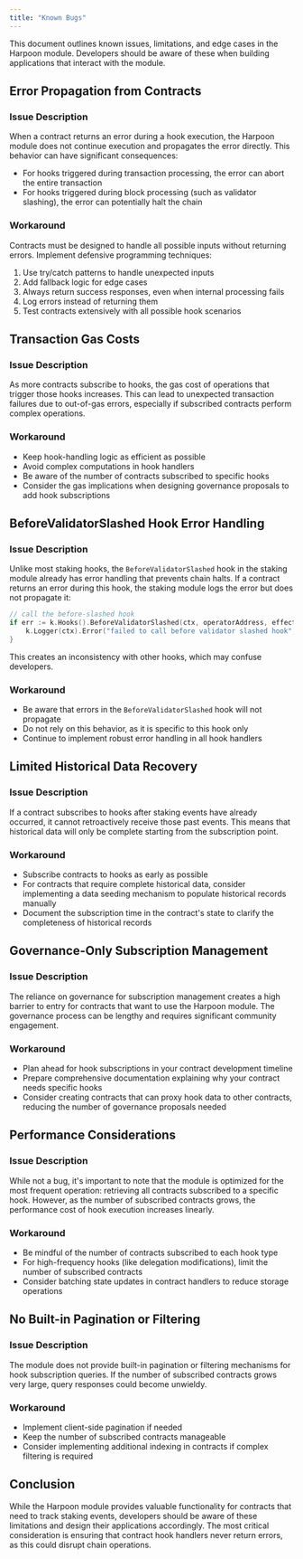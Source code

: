 ```yaml
---
title: "Known Bugs"
---
```


This document outlines known issues, limitations, and edge cases in the Harpoon module. Developers should be aware of these when building applications that interact with the module.

## Error Propagation from Contracts

### Issue Description

When a contract returns an error during a hook execution, the Harpoon module does not continue execution and propagates the error directly. This behavior can have significant consequences:

- For hooks triggered during transaction processing, the error can abort the entire transaction
- For hooks triggered during block processing (such as validator slashing), the error can potentially halt the chain

### Workaround

Contracts must be designed to handle all possible inputs without returning errors. Implement defensive programming techniques:

1. Use try/catch patterns to handle unexpected inputs
2. Add fallback logic for edge cases
3. Always return success responses, even when internal processing fails
4. Log errors instead of returning them
5. Test contracts extensively with all possible hook scenarios

## Transaction Gas Costs

### Issue Description

As more contracts subscribe to hooks, the gas cost of operations that trigger those hooks increases. This can lead to unexpected transaction failures due to out-of-gas errors, especially if subscribed contracts perform complex operations.

### Workaround

- Keep hook-handling logic as efficient as possible
- Avoid complex computations in hook handlers
- Be aware of the number of contracts subscribed to specific hooks
- Consider the gas implications when designing governance proposals to add hook subscriptions

## BeforeValidatorSlashed Hook Error Handling

### Issue Description

Unlike most staking hooks, the `BeforeValidatorSlashed` hook in the staking module already has error handling that prevents chain halts. If a contract returns an error during this hook, the staking module logs the error but does not propagate it:

```go
// call the before-slashed hook
if err := k.Hooks().BeforeValidatorSlashed(ctx, operatorAddress, effectiveFraction); err != nil {
    k.Logger(ctx).Error("failed to call before validator slashed hook", "error", err)
}
```

This creates an inconsistency with other hooks, which may confuse developers.

### Workaround

- Be aware that errors in the `BeforeValidatorSlashed` hook will not propagate
- Do not rely on this behavior, as it is specific to this hook only
- Continue to implement robust error handling in all hook handlers

## Limited Historical Data Recovery

### Issue Description

If a contract subscribes to hooks after staking events have already occurred, it cannot retroactively receive those past events. This means that historical data will only be complete starting from the subscription point.

### Workaround

- Subscribe contracts to hooks as early as possible
- For contracts that require complete historical data, consider implementing a data seeding mechanism to populate historical records manually
- Document the subscription time in the contract's state to clarify the completeness of historical records

## Governance-Only Subscription Management

### Issue Description

The reliance on governance for subscription management creates a high barrier to entry for contracts that want to use the Harpoon module. The governance process can be lengthy and requires significant community engagement.

### Workaround

- Plan ahead for hook subscriptions in your contract development timeline
- Prepare comprehensive documentation explaining why your contract needs specific hooks
- Consider creating contracts that can proxy hook data to other contracts, reducing the number of governance proposals needed

## Performance Considerations

### Issue Description

While not a bug, it's important to note that the module is optimized for the most frequent operation: retrieving all contracts subscribed to a specific hook. However, as the number of subscribed contracts grows, the performance cost of hook execution increases linearly.

### Workaround

- Be mindful of the number of contracts subscribed to each hook type
- For high-frequency hooks (like delegation modifications), limit the number of subscribed contracts
- Consider batching state updates in contract handlers to reduce storage operations

## No Built-in Pagination or Filtering

### Issue Description

The module does not provide built-in pagination or filtering mechanisms for hook subscription queries. If the number of subscribed contracts grows very large, query responses could become unwieldy.

### Workaround

- Implement client-side pagination if needed
- Keep the number of subscribed contracts manageable
- Consider implementing additional indexing in contracts if complex filtering is required

## Conclusion

While the Harpoon module provides valuable functionality for contracts that need to track staking events, developers should be aware of these limitations and design their applications accordingly. The most critical consideration is ensuring that contract hook handlers never return errors, as this could disrupt chain operations. 